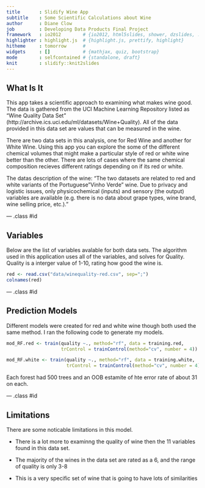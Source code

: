 ```yaml
---
title       : Slidify Wine App
subtitle    : Some Scientific Calculations about Wine
author      : Diane Clow
job         : Developing Data Products Final Project
framework   : io2012        # {io2012, html5slides, shower, dzslides, ...}
highlighter : highlight.js  # {highlight.js, prettify, highlight}
hitheme     : tomorrow      # 
widgets     : []            # {mathjax, quiz, bootstrap}
mode        : selfcontained # {standalone, draft}
knit        : slidify::knit2slides
---
```



## What Is It

This app takes a scientific approach to examining what makes wine good.  The data is gathered from the UCI Machine Learning Repository listed as "Wine Quality Data Set" (http://archive.ics.uci.edu/ml/datasets/Wine+Quality).  All of the data provided in this data set are values that can be measured in the wine.  

 

There are two data sets in this analysis, one for Red Wine and another for White Wine.  Using this app you can explore the some of the different chemical volumes that might make a particular style of red or white wine better than the other.  There are lots of cases where the same chemical composition recieves different ratings depending on if its red or white.

 

The datas description of the wine: "The two datasets are related to red and white variants of the Portuguese "Vinho Verde" wine. Due to privacy and logistic issues, only physicochemical (inputs) and sensory (the output) variables are available (e.g. there is no data about grape types, wine brand, wine selling price, etc.)."

--- .class #id 

## Variables

Below are the list of variables avalable for both data sets.  The algorithm used in this application uses all of the variables, and solves for Quality.  Quality is a interger value of 1-10, rating how good the wine is.

```r
red <- read.csv("data/winequality-red.csv", sep=";")
colnames(red)
```

--- .class #id 

## Prediction Models

Different models were created for red and white wine though both used the same method.  I ran the following code to generate my models.

```r
mod_RF.red <- train(quality ~., method="rf", data = training.red, 
                    trControl = trainControl(method="cv", number = 4))

mod_RF.white <- train(quality ~., method="rf", data = training.white, 
                      trControl = trainControl(method="cv", number = 4))
```

Each forest had 500 trees and an OOB estamite of hte error rate of about 31 on each.

--- .class #id 

## Limitations

There are some noticable limitations in this model.  

- There is a lot more to examinng the quality of wine then the 11 variables found in this data set.

- The majority of the wines in the data set are rated as a 6, and the range of quality is only 3-8

- This is a very specific set of wine that is going to have lots of similarities
